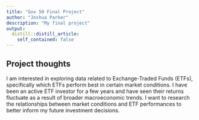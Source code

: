 ```yaml
---
title: "Gov 50 Final Project"
author: "Joshua Parker"
description: "My final project"
output:
  distill::distill_article:
    self_contained: false
---
```




## Project thoughts

I am interested in exploring data related to Exchange-Traded Funds (ETFs), specifically which ETFs perform best in certain market conditions. I have been an active ETF investor for a few years and have seen their returns fluctuate as a result of broader macroeconomic trends. I want to research the relationships between market conditions and ETF performances to better inform my future investment decisions.
